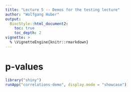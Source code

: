 ```yaml
---
title: "Lecture 5 -- Demos for the testing lecture"
author: "Wolfgang Huber"
output:
  BiocStyle::html_document2:
    toc: true
    toc_depth: 2
vignette: >
  % \VignetteEngine{knitr::rmarkdown}
---
```


# p-values

```r
library("shiny")
runApp("correlations-demo", display.mode = "showcase")
```
